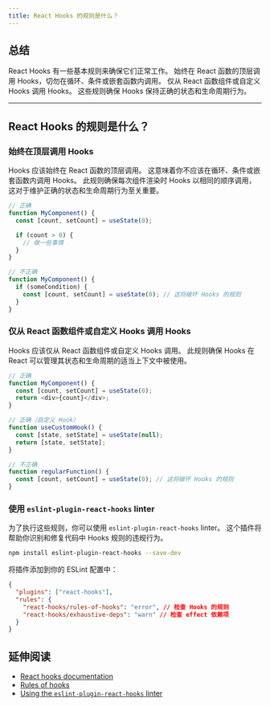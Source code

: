 ```yaml
---
title: React Hooks 的规则是什么？
---
```


## 总结

React Hooks 有一些基本规则来确保它们正常工作。 始终在 React 函数的顶层调用 Hooks，切勿在循环、条件或嵌套函数内调用。 仅从 React 函数组件或自定义 Hooks 调用 Hooks。 这些规则确保 Hooks 保持正确的状态和生命周期行为。

***

## React Hooks 的规则是什么？

### 始终在顶层调用 Hooks

Hooks 应该始终在 React 函数的顶层调用。 这意味着你不应该在循环、条件或嵌套函数内调用 Hooks。 此规则确保每次组件渲染时 Hooks 以相同的顺序调用，这对于维护正确的状态和生命周期行为至关重要。

```javascript
// 正确
function MyComponent() {
  const [count, setCount] = useState(0);

  if (count > 0) {
    // 做一些事情
  }
}

// 不正确
function MyComponent() {
  if (someCondition) {
    const [count, setCount] = useState(0); // 这将破坏 Hooks 的规则
  }
}
```

### 仅从 React 函数组件或自定义 Hooks 调用 Hooks

Hooks 应该仅从 React 函数组件或自定义 Hooks 调用。 此规则确保 Hooks 在 React 可以管理其状态和生命周期的适当上下文中被使用。

```javascript
// 正确
function MyComponent() {
  const [count, setCount] = useState(0);
  return <div>{count}</div>;
}

// 正确（自定义 Hook）
function useCustomHook() {
  const [state, setState] = useState(null);
  return [state, setState];
}

// 不正确
function regularFunction() {
  const [count, setCount] = useState(0); // 这将破坏 Hooks 的规则
}
```

### 使用 `eslint-plugin-react-hooks` linter

为了执行这些规则，你可以使用 `eslint-plugin-react-hooks` linter。 这个插件将帮助你识别和修复代码中 Hooks 规则的违规行为。

```bash
npm install eslint-plugin-react-hooks --save-dev
```

将插件添加到你的 ESLint 配置中：

```json
{
  "plugins": ["react-hooks"],
  "rules": {
    "react-hooks/rules-of-hooks": "error", // 检查 Hooks 的规则
    "react-hooks/exhaustive-deps": "warn" // 检查 effect 依赖项
  }
}
```

## 延伸阅读

* [React hooks documentation](https://react.dev/reference/react/hooks)
* [Rules of hooks](https://react.dev/reference/rules/rules-of-hooks)
* [Using the `eslint-plugin-react-hooks` linter](https://www.npmjs.com/package/eslint-plugin-react-hooks)
